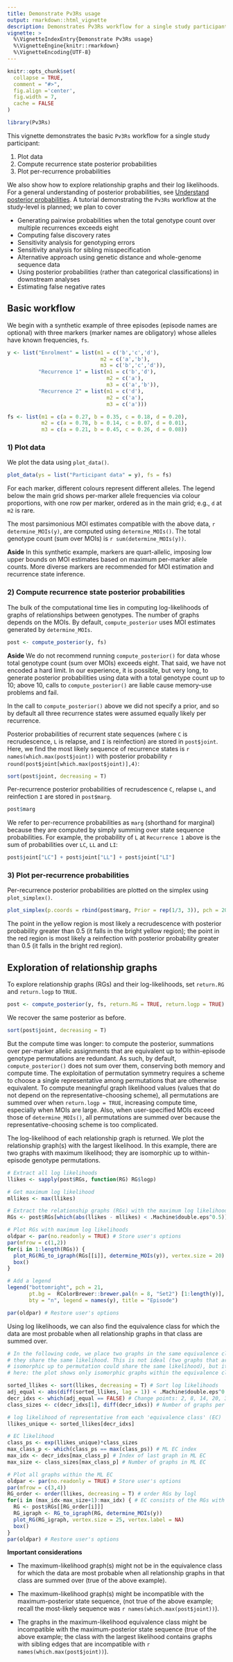 ```yaml
---
title: Demonstrate Pv3Rs usage
output: rmarkdown::html_vignette
description: Demonstrates Pv3Rs workflow for a single study participant
vignette: >
  %\VignetteIndexEntry{Demonstrate Pv3Rs usage}
  %\VignetteEngine{knitr::rmarkdown}
  %\VignetteEncoding{UTF-8}
---
```


```r
knitr::opts_chunk$set(
  collapse = TRUE,
  comment = "#>",
  fig.align ='center', 
  fig.width = 7, 
  cache = FALSE
)
```

```r
library(Pv3Rs)
```

This vignette demonstrates the basic `Pv3Rs` workflow for a single study
participant:

1) Plot data
2) Compute recurrence state posterior probabilities 
3) Plot per-recurrence probabilities 

We also show how to explore relationship graphs and their log likelihoods. For a
general understanding of posterior probabilities, see 
[Understand posterior probabilities](https://aimeertaylor.github.io/Pv3Rs/articles/posterior-probabilities.html).
A tutorial demonstrating the `Pv3Rs` workflow at the study-level is planned; we
plan to cover

- Generating pairwise probabilities when the total genotype count over multiple recurrences exceeds eight
- Computing false discovery rates 
- Sensitivity analysis for genotyping errors
- Sensitivity analysis for sibling misspecification
- Alternative approach using genetic distance and whole-genome sequence data
- Using posterior probabilities (rather than categorical classifications) in downstream analyses
- Estimating false negative rates

## Basic workflow

We begin with a synthetic example of three episodes (episode names are optional) with
three markers (marker names are obligatory) whose alleles have known frequencies, `fs`.

```r
y <- list("Enrolment" = list(m1 = c('b','c','d'), 
                              m2 = c('a','b'),
                              m3 = c('b','c','d')),
          "Recurrence 1" = list(m1 = c('b','d'), 
                                m2 = c('a'), 
                                m3 = c('a','b')),
          "Recurrence 2" = list(m1 = c('d'), 
                                m2 = c('a'), 
                                m3 = c('a')))

fs <- list(m1 = c(a = 0.27, b = 0.35, c = 0.18, d = 0.20),
           m2 = c(a = 0.78, b = 0.14, c = 0.07, d = 0.01),
           m3 = c(a = 0.21, b = 0.45, c = 0.26, d = 0.08))
```

### 1) Plot data

We plot the data using `plot_data()`. 

```r
plot_data(ys = list("Participant data" = y), fs = fs)
```

For each marker, different colours represent different alleles. The
legend below the main grid shows per-marker allele frequencies via colour
proportions, with one row per marker, ordered as in the main grid; e.g., `d` at
`m2` is rare.

The most parsimonious MOI estimates compatible with the above data, 
`r determine_MOIs(y)`, are computed using `determine_MOIs()`. The total genotype
count (sum over MOIs) is `r sum(determine_MOIs(y))`.

**Aside** In this synthetic example, markers are quart-allelic, imposing low 
upper bounds on MOI estimates based on maximum per-marker allele counts. More
diverse markers are recommended for MOI estimation and recurrence state
inference.

### 2) Compute recurrence state posterior probabilities 

The bulk of the computational time lies in computing log-likelihoods of graphs
of relationships between genotypes. The number of graphs depends on the MOIs. 
By default, `compute_posterior` uses MOI estimates generated by `determine_MOIs`. 

```r
post <- compute_posterior(y, fs)
```

**Aside** We do not recommend running `compute_posterior()` for data whose total 
genotype count (sum over MOIs) exceeds eight. That said, we have not encoded a
hard limit. In our experience, it is possible, but very long, to generate
posterior probabilities using data with a total genotype count up to 10; above 10,
calls to `compute_posterior()` are liable cause memory-use problems and fail.

In the call to `compute_posterior()` above we did not specify a prior, and so by
default all three recurrence states were assumed equally likely per recurrence.

Posterior probabilities of recurrent state sequences (where `C` is
recrudescence, `L` is relapse, and `I` is reinfection) are stored in
`post$joint`. Here, we find the most likely sequence of recurrence states is 
`r names(which.max(post$joint))` with posterior probability 
`r round(post$joint[which.max(post$joint)],4)`:

```r
sort(post$joint, decreasing = T)
```

Per-recurrence posterior probabilities of recrudescence `C`, relapse `L`, and
reinfection `I` are stored in `post$marg`. 

```r
post$marg
```

We refer to per-recurrence probabilities as `marg` (shorthand for marginal)
because they are computed by simply summing over state sequence probabilities. 
For example, the probability of `L` at `Recurrence 1` above is the sum of
probabilities over `LC`, `LL` and `LI`:

```r
post$joint["LC"] + post$joint["LL"] + post$joint["LI"]
```


### 3) Plot per-recurrence probabilities 

Per-recurrence posterior probabilities are plotted on the simplex using `plot_simplex()`.

```r
plot_simplex(p.coords = rbind(post$marg, Prior = rep(1/3, 3)), pch = 20)
```

The point in the yellow region is most likely a recrudescence with posterior
probability greater than 0.5 (it falls in the bright yellow region); the point
in the red region is most likely a reinfection with posterior probability
greater than 0.5 (it falls in the bright red region).

## Exploration of relationship graphs 

To explore relationship graphs (RGs) and their log-likelihoods, set `return.RG`
and `return.logp` to `TRUE`.

```r
post <- compute_posterior(y, fs, return.RG = TRUE, return.logp = TRUE)
```

We recover the same posterior as before.

```r
sort(post$joint, decreasing = T)
```

But the compute time was longer: to compute the posterior, summations over
per-marker allelic assignments that are equivalent up to within-episode genotype
permutations are redundant. As such, by default, `compute_posterior()` does not
sum over them, conserving both memory and compute time. The exploitation of
permutation symmetry requires a scheme to choose a single representative among
permutations that are otherwise equivalent. To compute meaningful graph
likelihood values (values that do not depend on the representative-choosing
scheme), all permutations are summed over when `return.logp = TRUE`, increasing
compute time, especially when MOIs are large. Also, when user-specified MOIs
exceed those of `determine_MOIs()`, all permutations are summed over because the
representative-choosing scheme is too complicated.
 
The log-likelihood of each relationship graph is returned. We plot the
relationship graph(s) with the largest likelihood. In this example, there are
two graphs with maximum likelihood; they are isomorphic up to within-episode
genotype permutations.

```r


# Extract all log likelihoods
llikes <- sapply(post$RGs, function(RG) RG$logp)

# Get maximum log likelihood
mllikes <- max(llikes)

# Extract the relationship graphs (RGs) with the maximum log likelihood
RGs <- post$RGs[which(abs(llikes - mllikes) < .Machine$double.eps^0.5)]

# Plot RGs with maximum log likelihoods
oldpar <- par(no.readonly = TRUE) # Store user's options
par(mfrow = c(1,2))
for(i in 1:length(RGs)) {
  plot_RG(RG_to_igraph(RGs[[i]], determine_MOIs(y)), vertex.size = 20)
  box()
}

# Add a legend
legend("bottomright", pch = 21, 
       pt.bg =  RColorBrewer::brewer.pal(n = 8, "Set2") [1:length(y)], 
       bty = "n", legend = names(y), title = "Episode")

par(oldpar) # Restore user's options
```

Using log likelihoods, we can also find the equivalence class for which the data are most
probable when all relationship graphs in that class are summed over. 

```r
# In the following code, we place two graphs in the same equivalence class if
# they share the same likelihood. This is not ideal (two graphs that are not
# isomorphic up to permutation could share the same likelihood), but it works
# here: the plot shows only isomorphic graphs within the equivalence class.

sorted_llikes <- sort(llikes, decreasing = T) # Sort log likelihoods
adj_equal <- abs(diff(sorted_llikes, lag = 1)) < .Machine$double.eps^0.5 # Find matches
decr_idxs <- which(adj_equal == FALSE) # Change points: 2, 8, 14, 20, 32, ...
class_sizes <- c(decr_idxs[1], diff(decr_idxs)) # Number of graphs per class

# log likelihood of representative from each 'equivalence class' (EC)
llikes_unique <- sorted_llikes[decr_idxs]

# EC likelihood
class_ps <- exp(llikes_unique)*class_sizes
max_class_p <- which(class_ps == max(class_ps)) # ML EC index 
max_idx <- decr_idxs[max_class_p] # Index of last graph in ML EC
max_size <- class_sizes[max_class_p] # Number of graphs in ML EC

# Plot all graphs within the ML EC 
oldpar <- par(no.readonly = TRUE) # Store user's options
par(mfrow = c(3,4))
RG_order <- order(llikes, decreasing = T) # order RGs by logl
for(i in (max_idx-max_size+1):max_idx) { # EC consists of the RGs with logl rank 21-32
  RG <- post$RGs[[RG_order[i]]]
  RG_igraph <- RG_to_igraph(RG, determine_MOIs(y))
  plot_RG(RG_igraph, vertex.size = 25, vertex.label = NA)
  box()
}
par(oldpar) # Restore user's options
```

**Important considerations**

- The maximum-likelihood graph(s) might not be in the
equivalence class for which the data are most probable when all relationship
graphs in that class are summed over (true of the above example).

- The maximum-likelihood graph(s) might be incompatible with the
maximum-posterior state sequence, (not true of the above example;
recall the most-likely sequence was `r names(which.max(post$joint))`). 
<!-- see example in DevFiles/Investigate_Symmetries --> 

- The graphs in the maximum-likelihood equivalence class might be incompatible
with the maximum-posterior state sequence (true of the above example; the class
with the largest likelihood contains graphs with sibling edges that are
incompatible with `r names(which.max(post$joint))`).

<!-- We suspect one of these cases above has to be false, but we cannot rule out
the possibility that both are true without further exploration -->





